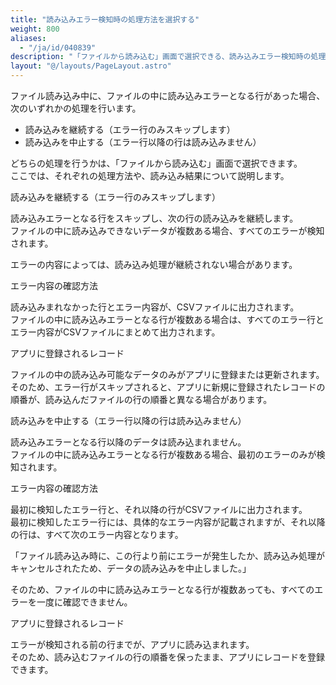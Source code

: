 ```yaml
---
title: "読み込みエラー検知時の処理方法を選択する"
weight: 800
aliases:
  - "/ja/id/040839"
description: "「ファイルから読み込む」画面で選択できる、読み込みエラー検知時の処理方法と、読み込み結果について説明します。"
layout: "@/layouts/PageLayout.astro"
---
```




ファイル読み込み中に、ファイルの中に読み込みエラーとなる行があった場合、次のいずれかの処理を行います。  

* 読み込みを継続する（エラー行のみスキップします）
* 読み込みを中止する（エラー行以降の行は読み込みません）

どちらの処理を行うかは、「ファイルから読み込む」画面で選択できます。  
ここでは、それぞれの処理方法や、読み込み結果について説明します。

<Heading id="import_records_handling_import_errors_10">読み込みを継続する（エラー行のみスキップします）</Heading>

読み込みエラーとなる行をスキップし、次の行の読み込みを継続します。  
ファイルの中に読み込みできないデータが複数ある場合、すべてのエラーが検知されます。

<Note>

エラーの内容によっては、読み込み処理が継続されない場合があります。

</Note>

<Heading level={3} id="import_records_handling_import_errors_1010">エラー内容の確認方法</Heading>

読み込みまれなかった行とエラー内容が、CSVファイルに出力されます。  
ファイルの中に読み込みエラーとなる行が複数ある場合は、すべてのエラー行とエラー内容がCSVファイルにまとめて出力されます。  

<Heading level={3} id="import_records_handling_import_errors_1020">アプリに登録されるレコード</Heading>

ファイルの中の読み込み可能なデータのみがアプリに登録または更新されます。  
そのため、エラー行がスキップされると、アプリに新規に登録されたレコードの順番が、読み込んだファイルの行の順番と異なる場合があります。

<Heading id="import_records_handling_import_errors_20">読み込みを中止する（エラー行以降の行は読み込みません）</Heading>

読み込みエラーとなる行以降のデータは読み込まれません。  
ファイルの中に読み込みエラーとなる行が複数ある場合、最初のエラーのみが検知されます。

<Heading level={3} id="import_records_handling_import_errors_2010">エラー内容の確認方法</Heading>

最初に検知したエラー行と、それ以降の行がCSVファイルに出力されます。  
最初に検知したエラー行には、具体的なエラー内容が記載されますが、それ以降の行は、すべて次のエラー内容となります。  

「ファイル読み込み時に、この行より前にエラーが発生したか、読み込み処理がキャンセルされたため、データの読み込みを中止しました。」

そのため、ファイルの中に読み込みエラーとなる行が複数あっても、すべてのエラーを一度に確認できません。  

<Heading level={3} id="import_records_handling_import_errors_2020">アプリに登録されるレコード</Heading>

エラーが検知される前の行までが、アプリに読み込まれます。  
そのため、読み込むファイルの行の順番を保ったまま、アプリにレコードを登録できます。

